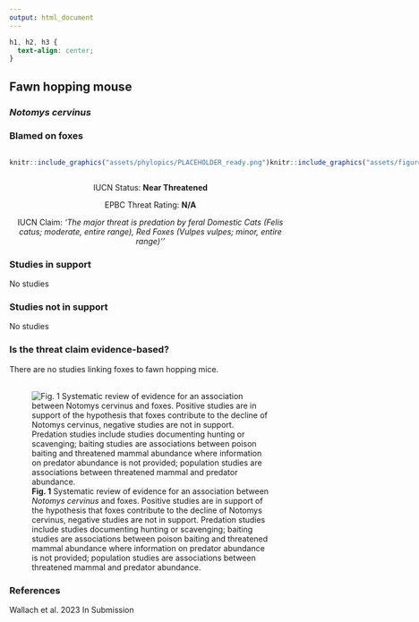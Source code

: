 ```yaml
---
output: html_document
---
```

```css
h1, h2, h3 {
  text-align: center;
}
```

## **Fawn hopping mouse**
### *Notomys cervinus*
### Blamed on foxes

:::: {style="display: flex;"}

::: {}
  ```r
  knitr::include_graphics("assets/phylopics/PLACEHOLDER_ready.png")
  ```
:::

::: {}

:::

::: {}
  ```r
  knitr::include_graphics("assets/figures/Map_Fox_Notomys cervinus.png")
  ```
:::

::::
<center>
IUCN Status: **Near Threatened**

EPBC Threat Rating: **N/A**

IUCN Claim: *'The major threat is predation by feral Domestic Cats (Felis catus; moderate, entire range), Red Foxes (Vulpes vulpes; minor, entire range)''*

</center>

### Studies in support

No studies

### Studies not in support

No studies

### Is the threat claim evidence-based?

There are no studies linking foxes to fawn hopping mice.
<br>
<br>

![**Fig. 1**  Systematic review of evidence for an association between *Notomys cervinus* and foxes. Positive studies are in support of the hypothesis that foxes contribute to the decline of Notomys cervinus, negative studies are not in support. Predation studies include studies documenting hunting or scavenging; baiting studies are associations between poison baiting and threatened mammal abundance where information on predator abundance is not provided; population studies are associations between threatened mammal and predator abundance.](assets/figures/Main_Evidence_Fox_Notomys cervinus.png)

### References



Wallach et al. 2023 In Submission

